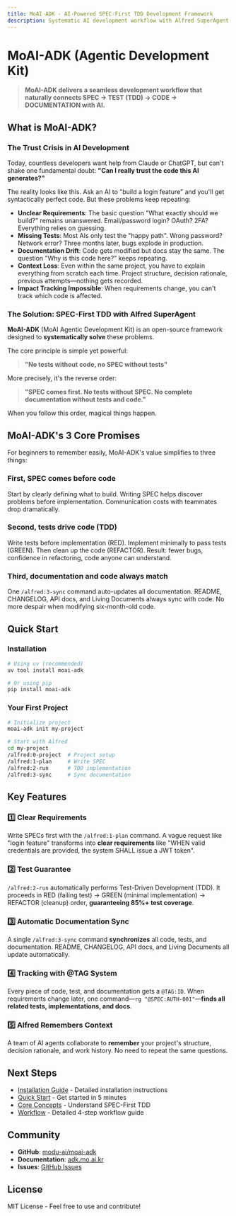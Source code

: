 ```yaml
---
title: MoAI-ADK - AI-Powered SPEC-First TDD Development Framework
description: Systematic AI development workflow with Alfred SuperAgent
---
```


# MoAI-ADK (Agentic Development Kit)

> **MoAI-ADK delivers a seamless development workflow that naturally connects SPEC → TEST (TDD) → CODE → DOCUMENTATION with AI.**

## What is MoAI-ADK?

### The Trust Crisis in AI Development

Today, countless developers want help from Claude or ChatGPT, but can't shake one fundamental doubt: **"Can I really trust the code this AI generates?"**

The reality looks like this. Ask an AI to "build a login feature" and you'll get syntactically perfect code. But these problems keep repeating:

- **Unclear Requirements**: The basic question "What exactly should we build?" remains unanswered. Email/password login? OAuth? 2FA? Everything relies on guessing.
- **Missing Tests**: Most AIs only test the "happy path". Wrong password? Network error? Three months later, bugs explode in production.
- **Documentation Drift**: Code gets modified but docs stay the same. The question "Why is this code here?" keeps repeating.
- **Context Loss**: Even within the same project, you have to explain everything from scratch each time. Project structure, decision rationale, previous attempts—nothing gets recorded.
- **Impact Tracking Impossible**: When requirements change, you can't track which code is affected.

### The Solution: SPEC-First TDD with Alfred SuperAgent

**MoAI-ADK** (MoAI Agentic Development Kit) is an open-source framework designed to **systematically solve** these problems.

The core principle is simple yet powerful:

> **"No tests without code, no SPEC without tests"**

More precisely, it's the reverse order:

> **"SPEC comes first. No tests without SPEC. No complete documentation without tests and code."**

When you follow this order, magical things happen.

## MoAI-ADK's 3 Core Promises

For beginners to remember easily, MoAI-ADK's value simplifies to three things:

### First, SPEC comes before code

Start by clearly defining what to build. Writing SPEC helps discover problems before implementation. Communication costs with teammates drop dramatically.

### Second, tests drive code (TDD)

Write tests before implementation (RED). Implement minimally to pass tests (GREEN). Then clean up the code (REFACTOR). Result: fewer bugs, confidence in refactoring, code anyone can understand.

### Third, documentation and code always match

One `/alfred:3-sync` command auto-updates all documentation. README, CHANGELOG, API docs, and Living Documents always sync with code. No more despair when modifying six-month-old code.

## Quick Start

### Installation

```bash
# Using uv (recommended)
uv tool install moai-adk

# Or using pip
pip install moai-adk
```

### Your First Project

```bash
# Initialize project
moai-adk init my-project

# Start with Alfred
cd my-project
/alfred:0-project  # Project setup
/alfred:1-plan     # Write SPEC
/alfred:2-run      # TDD implementation
/alfred:3-sync     # Sync documentation
```

## Key Features

### 1️⃣ Clear Requirements

Write SPECs first with the `/alfred:1-plan` command. A vague request like "login feature" transforms into **clear requirements** like "WHEN valid credentials are provided, the system SHALL issue a JWT token".

### 2️⃣ Test Guarantee

`/alfred:2-run` automatically performs Test-Driven Development (TDD). It proceeds in RED (failing test) → GREEN (minimal implementation) → REFACTOR (cleanup) order, **guaranteeing 85%+ test coverage**.

### 3️⃣ Automatic Documentation Sync

A single `/alfred:3-sync` command **synchronizes** all code, tests, and documentation. README, CHANGELOG, API docs, and Living Documents all update automatically.

### 4️⃣ Tracking with @TAG System

Every piece of code, test, and documentation gets a `@TAG:ID`. When requirements change later, one command—`rg "@SPEC:AUTH-001"`—**finds all related tests, implementations, and docs**.

### 5️⃣ Alfred Remembers Context

A team of AI agents collaborate to **remember** your project's structure, decision rationale, and work history. No need to repeat the same questions.

## Next Steps

- [Installation Guide](/en/getting-started/installation) - Detailed installation instructions
- [Quick Start](/en/getting-started/quick-start) - Get started in 5 minutes
- [Core Concepts](/en/concepts/spec-first-tdd) - Understand SPEC-First TDD
- [Workflow](/en/workflow/overview) - Detailed 4-step workflow guide

## Community

- **GitHub**: [modu-ai/moai-adk](https://github.com/modu-ai/moai-adk)
- **Documentation**: [adk.mo.ai.kr](https://adk.mo.ai.kr)
- **Issues**: [GitHub Issues](https://github.com/modu-ai/moai-adk/issues)

## License

MIT License - Feel free to use and contribute!
